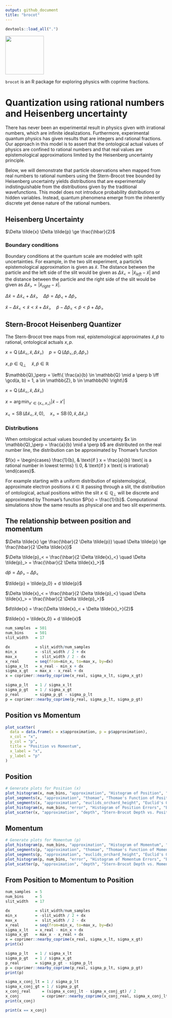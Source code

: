 ```yaml
---
output: github_document
title: "brocot"
---
```


```r
devtools::load_all(".")
```

![](man/figures/brocot_logo.png){ width=120px align=right }

`brocot` is an R package for exploring physics with coprime fractions.

# Quantization using rational numbers and Heisenberg uncertainty

There has never been an experimental result in physics given with irrational numbers,
which are infinite idealizations. Furthermore, experimental quantum physics has given 
results that are integers and rational fractions. Our approach in this model
is to assert that the ontological actual values of physics are confined to rational 
numbers and that real values are epistemological approximations limited by the 
Heisenberg uncertainty principle.

Below, we will demonstrate that particle observations when mapped from real numbers 
to rational numbers using the Stern-Brocot tree bounded by Heisenberg uncertainty yields distributions that are experimentally indistinguishable from the distributions given
by the traditional wavefunctions. This model does not introduce probability distributions
or hidden variables. Instead, quantum phenomena emerge from the inherently discrete yet dense
nature of the rational numbers.

## Heisenberg Uncertainty

$\Delta \tilde{x} \Delta \tilde{p} \ge \frac{\hbar}{2}$

### Boundary conditions

Boundary conditions at the quantum scale are modeled with split uncertainties. For example,
in the two slit experiment, a particle's epistemological approximation is given as $\tilde{x}$. The distance between the particle and the left side of the slit would be given as $\Delta \tilde{x}_< =  |\tilde{x}_{left} - \tilde{x}|$ and the distance between the particle and the right side of the slit would be given as $\Delta \tilde{x}_> =  |\tilde{x}_{right} - \tilde{x}|$.

$\Delta \tilde{x} = \Delta \tilde{x}_< + \Delta \tilde{x}_> \quad \Delta \tilde{p} = \Delta \tilde{p}_< + \Delta \tilde{p}_>$

$\tilde{x} - \Delta \tilde{x}_< \lt \tilde{x} \lt \tilde{x} + \Delta \tilde{x}_> \quad \tilde{p} - \Delta \tilde{p}_< \lt \tilde{p} \lt \tilde{p} + \Delta \tilde{p}_>$

## Stern-Brocot Heisenberg Quantizer

The Stern-Brocot tree maps from real, epistemological approximates $\tilde{x}, \tilde{p}$ 
to rational, ontological actuals $x, p$.

$x = \operatorname{Q}(\Delta \tilde{x}_<, \tilde{x}, \Delta \tilde{x}_>) \quad p = \operatorname{Q}(\Delta \tilde{p}_<, \tilde{p}, \Delta \tilde{p}_>)$

$x,p \in \mathbb{Q}_\perp \quad \tilde{x}, \tilde{p} \in \mathbb{R}$

$\mathbb{Q}_\perp = \left\{ \frac{a}{b} \in \mathbb{Q} \mid a \perp b \iff \gcd(a, b) = 1, a \in \mathbb{Z}, b \in \mathbb{N} \right\}$

$x = \operatorname{Q}(\Delta \tilde{x}_<, \tilde{x}, \Delta \tilde{x}_>)$

$x = \arg\min_{x' \in \{x_<, x_>\}} |\tilde{x} - x'|$

$x_< = \operatorname{SB}(\Delta \tilde{x}_<, \tilde{x}, 0), \quad x_> = \operatorname{SB}(0, \tilde{x}, \Delta \tilde{x}_>)$

### Distributions

When ontological actual values bounded by uncertainty $x \in \mathbb{Q}_\perp = \frac{a}{b} \mid a \perp b$  are distributed on the real number line, the distribution can be approximated by 
Thomae's function 

$f(x) = \begin{cases} \frac{1}{b}, & \text{if } x = \frac{a}{b} \text{ is a rational number in lowest terms} \\ 0, & \text{if } x \text{ is irrational} \end{cases}$.

For example starting with a uniform distribution of epistemological, approximate 
electron positions $\tilde{x} \in \mathbb{R}$ passing through a slit, the 
distribution of ontological, actual positions within the slit $x \in \mathbb{Q}_\perp$ will be discrete and approximated by Thomae's function $P(x) = \frac{1}{b}$. Computational simulations show the same results as physical one and two slit experiments.

## The relationship between position and momentum

$\Delta \tilde{x} \ge \frac{\hbar}{2 \Delta \tilde{p}} \quad \Delta \tilde{p} \ge \frac{\hbar}{2 \Delta \tilde{x}}$

$\Delta \tilde{p}_< = \frac{\hbar}{2 \Delta \tilde{x}_<} \quad \Delta \tilde{p}_> = \frac{\hbar}{2 \Delta \tilde{x}_>}$

$d\tilde{p} = \Delta \tilde{p}_> - \Delta \tilde{p}_<$

$\tilde{p} = \tilde{p_0} + d \tilde{p}$

$\Delta \tilde{x}_< = \frac{\hbar}{2 \Delta \tilde{p}_<} \quad \Delta \tilde{x}_> = \frac{\hbar}{2 \Delta \tilde{p}_>}$

$d\tilde{x} = \frac{\Delta \tilde{x}_< + \Delta \tilde{x}_>}{2}$

$\tilde{x} = \tilde{x_0} + d \tilde{x}$

```r
num_samples  = 501
num_bins     = 501
slit_width   = 17

dx           = slit_width/num_samples
min_x        = -slit_width / 2 + dx
max_x        =  slit_width / 2 - dx
x_real       = seq(from=min_x, to=max_x, by=dx)
sigma_x_lt   = x_real - min_x + dx
sigma_x_gt   = max_x - x_real + dx
x = coprimer::nearby_coprime(x_real, sigma_x_lt, sigma_x_gt)

sigma_p_lt   = 1 / sigma_x_lt
sigma_p_gt   = 1 / sigma_x_gt
p_real       = sigma_p_gt - sigma_p_lt
p = coprimer::nearby_coprime(p_real, sigma_p_lt, sigma_p_gt)
```

## Position vs Momentum

```r
plot_scatter(
  data = data.frame(x = x$approximation, p = p$approximation),
  x_col = "x",
  y_col = "p",
  title = "Position vs Momentum",
  x_label = "x",
  y_label = "p"
)

```

## Position

```r
# Generate plots for Position (x)
plot_histogram(x, num_bins, "approximation", "Histogram of Position", "Rational Number")
plot_segments(x, "approximation", "thomae", "Thomae's Function of Position", "Approximation", "Thomae")
plot_segments(x, "approximation", "euclids_orchard_height", "Euclid's Orchard of Position", "Approximation", "Redundancy")
plot_histogram(x, num_bins, "error", "Histogram of Position Errors", "Error")
plot_scatter(x, "approximation", "depth", "Stern-Brocot Depth vs. Position", "Approximation", "Depth")
```

## Momentum

```r
# Generate plots for Momentum (p)
plot_histogram(p, num_bins, "approximation", "Histogram of Momentum", "Rational Number")
plot_segments(p, "approximation", "thomae", "Thomae's Function of Momentum", "Approximation", "Thomae")
plot_segments(p, "approximation", "euclids_orchard_height", "Euclid's Orchard of Momentum", "Approximation", "Redundancy")
plot_histogram(p, num_bins, "error", "Histogram of Momentum Errors", "Error")
plot_scatter(p, "approximation", "depth", "Stern-Brocot Depth vs. Momentum", "Approximation", "Depth")
```

## From Position to Momentum to Position

```r
num_samples  = 5
num_bins     = 5
slit_width   = 17

dx           = slit_width/num_samples
min_x        = -slit_width / 2 + dx
max_x        =  slit_width / 2 - dx
x_real       = seq(from=min_x, to=max_x, by=dx)
sigma_x_lt   = x_real - min_x + dx
sigma_x_gt   = max_x - x_real + dx
x = coprimer::nearby_coprime(x_real, sigma_x_lt, sigma_x_gt)
print(x)
```

```r
sigma_p_lt   = 1 / sigma_x_lt
sigma_p_gt   = 1 / sigma_x_gt
p_real       = sigma_p_gt - sigma_p_lt
p = coprimer::nearby_coprime(p_real, sigma_p_lt, sigma_p_gt)
print(p)
```

```r
sigma_x_conj_lt = 1 / sigma_p_lt
sigma_x_conj_gt = 1 / sigma_p_gt
x_conj_real     = (sigma_x_conj_lt - sigma_x_conj_gt) / 2
x_conj          = coprimer::nearby_coprime(x_conj_real, sigma_x_conj_lt, sigma_x_conj_gt)
print(x_conj)
```

```r
print(x == x_conj)
```

